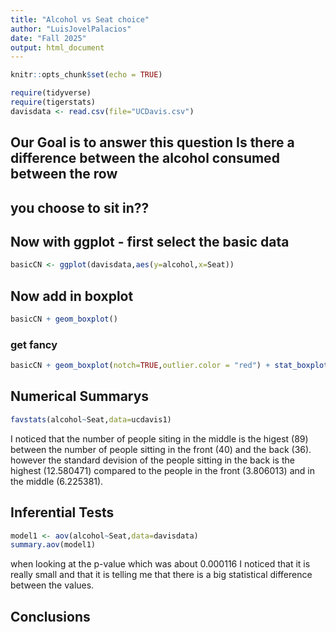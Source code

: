 ```yaml
---
title: "Alcohol vs Seat choice"
author: "LuisJovelPalacios"
date: "Fall 2025"
output: html_document
---
```


```r
knitr::opts_chunk$set(echo = TRUE)
```

```r
require(tidyverse)
require(tigerstats)
davisdata <- read.csv(file="UCDavis.csv")
```
## Our Goal is to answer this question Is there a difference between the alcohol consumed between the row
## you choose to sit in??

## Now with ggplot - first select the basic data

```r
basicCN <- ggplot(davisdata,aes(y=alcohol,x=Seat))
```
## Now add in boxplot

```r
basicCN + geom_boxplot()
```
  
  
### get fancy  

```r
basicCN + geom_boxplot(notch=TRUE,outlier.color = "red") + stat_boxplot(geom ='errorbar') + labs(title="Fancy notch boxplot \n with 2 lines")
```

## Numerical Summarys 

```r
favstats(alcohol~Seat,data=ucdavis1)
```

I noticed that the number of people siting in the middle is the higest (89) between the number of people sitting in the front (40) and the back (36). however the standard devision of the people sitting in the back is the highest (12.580471) compared to the people in the front (3.806013) and in the middle (6.225381).  
  
## Inferential Tests

```r
model1 <- aov(alcohol~Seat,data=davisdata)
summary.aov(model1)
```

 when looking at the p-value which was about 0.000116 I noticed that it is really small and that it is telling me that there is a big statistical difference between the values. 
   
## Conclusions



